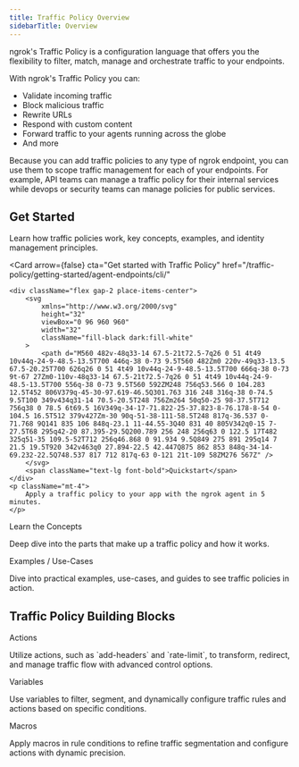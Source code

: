 ```yaml
---
title: Traffic Policy Overview
sidebarTitle: Overview
---
```


ngrok's Traffic Policy is a configuration language that offers you the flexibility to filter, match, manage and orchestrate traffic to your endpoints.

With ngrok's Traffic Policy you can:

- Validate incoming traffic
- Block malicious traffic
- Rewrite URLs
- Respond with custom content
- Forward traffic to your agents running across the globe
- And more

Because you can add traffic policies to any type of ngrok endpoint, you can use them to scope traffic management for each of your endpoints. For example, API teams can manage a traffic policy for their internal services while devops or security teams can manage policies for public services.

## Get Started

Learn how traffic policies work, key concepts, examples, and identity management principles.

<Card
	arrow={false}
	cta="Get started with Traffic Policy"
	href="/traffic-policy/getting-started/agent-endpoints/cli/"
>
	<div className="flex gap-2 place-items-center">
		<svg
			xmlns="http://www.w3.org/2000/svg"
			height="32"
			viewBox="0 96 960 960"
			width="32"
			className="fill-black dark:fill-white"
		>
			<path d="M560 482v-48q33-14 67.5-21t72.5-7q26 0 51 4t49 10v44q-24-9-48.5-13.5T700 446q-38 0-73 9.5T560 482Zm0 220v-49q33-13.5 67.5-20.25T700 626q26 0 51 4t49 10v44q-24-9-48.5-13.5T700 666q-38 0-73 9t-67 27Zm0-110v-48q33-14 67.5-21t72.5-7q26 0 51 4t49 10v44q-24-9-48.5-13.5T700 556q-38 0-73 9.5T560 592ZM248 756q53.566 0 104.283 12.5T452 806V379q-45-30-97.619-46.5Q301.763 316 248 316q-38 0-74.5 9.5T100 349v434q31-14 70.5-20.5T248 756Zm264 50q50-25 98-37.5T712 756q38 0 78.5 6t69.5 16V349q-34-17-71.822-25-37.823-8-76.178-8-54 0-104.5 16.5T512 379v427Zm-30 90q-51-38-111-58.5T248 817q-36.537 0-71.768 9Q141 835 106 848q-23.1 11-44.55-3Q40 831 40 805V342q0-15 7-27.5T68 295q42-20 87.395-29.5Q200.789 256 248 256q63 0 122.5 17T482 325q51-35 109.5-52T712 256q46.868 0 91.934 9.5Q849 275 891 295q14 7 21.5 19.5T920 342v463q0 27.894-22.5 42.447Q875 862 853 848q-34-14-69.232-22.5Q748.537 817 712 817q-63 0-121 21t-109 58ZM276 567Z" />
		</svg>
		<span className="text-lg font-bold">Quickstart</span>
	</div>
	<p className="mt-4">
		Apply a traffic policy to your app with the ngrok agent in 5 minutes.
	</p>
</Card>

<Columns cols={2}>

<Card href="/traffic-policy/concepts/">
	<div className="flex-cols">
		<span className="text-lg font-bold">Learn the Concepts</span>
		<p className="mt-4">
			Deep dive into the parts that make up a traffic policy and how it works.
		</p>
	</div>
</Card>

<Card href="/traffic-policy/examples/">
	<div className="flex-cols">
		<span className="text-lg font-bold">Examples / Use-Cases</span>
		<p className="mt-4">
			Dive into practical examples, use-cases, and guides to see traffic
			policies in action.
		</p>
	</div>
</Card>

</Columns>

## Traffic Policy Building Blocks

<Columns cols={3}>
	<Card href={`/traffic-policy/actions/`}>
		<div className="flex-cols">
			<span className="text-lg font-bold">Actions</span>
			<p className="mt-4">
				Utilize actions, such as `add-headers` and `rate-limit`, to transform,
				redirect, and manage traffic flow with advanced control options.
			</p>
		</div>
	</Card>
	<Card href={`/traffic-policy/variables/`}>
		<div className="flex-cols">
			<span className="text-lg font-bold">Variables</span>
			<p className="mt-4">
				Use variables to filter, segment, and dynamically configure traffic
				rules and actions based on specific conditions.
			</p>
		</div>
	</Card>
	<Card href={`/traffic-policy/macros/`}>
		<div className="flex-cols">
			<span className="text-lg font-bold">Macros</span>
			<p className="mt-4">
				Apply macros in rule conditions to refine traffic segmentation and
				configure actions with dynamic precision.
			</p>
		</div>
	</Card>
</Columns>
